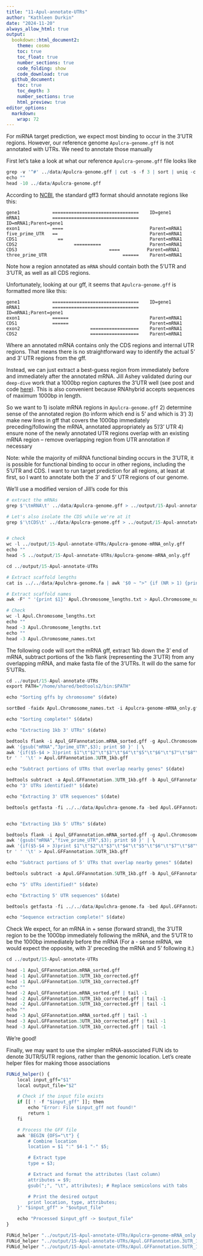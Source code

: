 ```yaml
---
title: "11-Apul-annotate-UTRs"
author: "Kathleen Durkin"
date: "2024-11-20"
always_allow_html: true
output: 
  bookdown::html_document2:
    theme: cosmo
    toc: true
    toc_float: true
    number_sections: true
    code_folding: show
    code_download: true
  github_document:
    toc: true
    toc_depth: 3
    number_sections: true
    html_preview: true 
editor_options: 
  markdown: 
    wrap: 72
---
```


For miRNA target prediction, we expect most binding to occur in the 3'UTR regions. However, our reference genome `Apulcra-genome.gff` is not annotated with UTRs. We need to annotate those manually

First let's take a look at what our reference `Apulcra-genome.gff` file looks like

```r
grep -v '^#' ../data/Apulcra-genome.gff | cut -s -f 3 | sort | uniq -c | sort -rn
echo ""
head -10 ../data/Apulcra-genome.gff
```

According to [NCBI](https://www.ncbi.nlm.nih.gov/genbank/genomes_gff/), the standard gff3 format should annotate regions like this:

```         
gene1            ================================    ID=gene1
mRNA1            ================================    ID=mRNA1;Parent=gene1
exon1            ====                                Parent=mRNA1
five_prime_UTR   ==                                  Parent=mRNA1
CDS1               ==                                Parent=mRNA1
CDS2                     ==========                  Parent=mRNA1
CDS3                                  ====          Parent=mRNA1
three_prime_UTR                            ======    Parent=mRNA1
```
Note how a region annotated as `mRNA` should contain both the 5'UTR and 3'UTR, as well as all CDS regions.

Unfortunately, looking at our gff, it seems that `Apulcra-genome.gff` is formatted more like this:

```
gene1            ================================    ID=gene1
mRNA1            ================================    ID=mRNA1;Parent=gene1
exon1            ======                              Parent=mRNA1
CDS1             ======                              Parent=mRNA1
exon2                          ==================    Parent=mRNA1
CDS2                           ==================    Parent=mRNA1
```
Where an annotated mRNA contains only the CDS regions and internal UTR regions. That means there is no straightforward way to identify the actual 5' and 3' UTR regions from the gff. 

Instead, we can just extract a best-guess region from immediately before and immediately after the annotated mRNA. Jill Ashey validated during our `deep-dive` work that a 1000bp region captures the 3'UTR well (see post and code [here](https://github.com/JillAshey/JillAshey_Putnam_Lab_Notebook/blob/master/_posts/2024-06-15-e5-deepdive-miRNA-TargetPrediction.md)). This is also convenient because RNAhybrid accepts sequences of maximum 1000bp in length. 

So we want to 
1) isolate mRNA regions in `Apulcra-genome.gff`
2) determine sense of the annotated region (to inform which end is 5' and which is 3')
3) make new lines in gff that covers the 1000bp immediately preceding/following the mRNA, annotated appropriately as 5'/3' UTR
4) ensure none of the newly annotated UTR regions overlap with an existing mRNA region -- remove overlapping region from UTR annotation if necessary

Note: while the majority of miRNA functional binding occurs in the 3'UTR, it is possible for functional binding to occur in other regions, including the 5'UTR and CDS. I want to run target prediction for all regions, at least at first, so I want to annotate both the 3' and 5' UTR regions of our genome.

We'll use a modified version of Jill's code for this

```r

# extract the mRNAs
grep $'\tmRNA\t' ../data/Apulcra-genome.gff > ../output/15-Apul-annotate-UTRs/Apulcra-genome-mRNA_only.gff

# Let's also isolate the CDS while we're at it
grep $'\tCDS\t' ../data/Apulcra-genome.gff > ../output/15-Apul-annotate-UTRs/Apulcra-genome-CDS_only.gff


# check
wc -l ../output/15-Apul-annotate-UTRs/Apulcra-genome-mRNA_only.gff
echo ""
head -5 ../output/15-Apul-annotate-UTRs/Apulcra-genome-mRNA_only.gff
```


```r
cd ../output/15-Apul-annotate-UTRs

# Extract scaffold lengths
cat is ../../data/Apulchra-genome.fa | awk '$0 ~ ">" {if (NR > 1) {print c;} c=0;printf substr($0,2,100) "\t"; } $0 !~ ">" {c+=length($0);} END { print c; }' > Apul.Chromosome_lengths.txt

# Extract scaffold names
awk -F" " '{print $1}' Apul.Chromosome_lengths.txt > Apul.Chromosome_names.txt

# Check
wc -l Apul.Chromosome_lengths.txt 
echo ""
head -3 Apul.Chromosome_lengths.txt 
echo ""
head -3 Apul.Chromosome_names.txt 

```

The following code will sort the mRNA gff, extract 1kb down the 3' end of mRNA, subtract portions of the 1kb flank (representing the 3'UTR) from any overlapping mRNA, and make fasta file of the 3'UTRs. It will do the same for 5'UTRs.

```r
cd ../output/15-Apul-annotate-UTRs
export PATH="/home/shared/bedtools2/bin:$PATH"

echo "Sorting gffs by chromosome" $(date)

sortBed -faidx Apul.Chromosome_names.txt -i Apulcra-genome-mRNA_only.gff > Apul_GFFannotation.mRNA_sorted.gff

echo "Sorting complete!" $(date)

echo "Extracting 1kb 3' UTRs" $(date)

bedtools flank -i Apul_GFFannotation.mRNA_sorted.gff -g Apul.Chromosome_lengths.txt -l 0 -r 1000 -s | \
awk '{gsub("mRNA","3prime_UTR",$3); print $0 }' | \
awk '{if($5-$4 > 3)print $1"\t"$2"\t"$3"\t"$4"\t"$5"\t"$6"\t"$7"\t"$8"\t"$9}' | \
tr ' ' '\t' > Apul.GFFannotation.3UTR_1kb.gff

echo "Subtract portions of UTRs that overlap nearby genes" $(date)

bedtools subtract -a Apul.GFFannotation.3UTR_1kb.gff -b Apul_GFFannotation.mRNA_sorted.gff > Apul.GFFannotation.3UTR_1kb_corrected.gff 
echo "3' UTRs identified!" $(date)

echo "Extracting 3' UTR sequences" $(date)

bedtools getfasta -fi ../../data/Apulchra-genome.fa -bed Apul.GFFannotation.3UTR_1kb_corrected.gff -fo Apul_3UTR_1kb.fasta -fullHeader


echo "Extracting 1kb 5' UTRs" $(date)

bedtools flank -i Apul_GFFannotation.mRNA_sorted.gff -g Apul.Chromosome_lengths.txt -l 1000 -r 0 -s | \
awk '{gsub("mRNA","five_prime_UTR",$3); print $0 }' | \
awk '{if($5-$4 > 3)print $1"\t"$2"\t"$3"\t"$4"\t"$5"\t"$6"\t"$7"\t"$8"\t"$9}' | \
tr ' ' '\t' > Apul.GFFannotation.5UTR_1kb.gff

echo "Subtract portions of 5' UTRs that overlap nearby genes" $(date)

bedtools subtract -a Apul.GFFannotation.5UTR_1kb.gff -b Apul_GFFannotation.mRNA_sorted.gff > Apul.GFFannotation.5UTR_1kb_corrected.gff

echo "5' UTRs identified!" $(date)

echo "Extracting 5' UTR sequences" $(date)

bedtools getfasta -fi ../../data/Apulchra-genome.fa -bed Apul.GFFannotation.5UTR_1kb_corrected.gff -fo Apul_5UTR_1kb.fasta -fullHeader

echo "Sequence extraction complete!" $(date)
```

Check We expect, for an mRNA in + sense (forward strand), the 3'UTR region to be the 1000bp immediately following the mRNA, and the 5'UTR to be the 1000bp immediately before the mRNA
(For a - sense mRNA, we would expect the opposite, with 3' preceding the mRNA and 5' following it.)
```r
cd ../output/15-Apul-annotate-UTRs

head -1 Apul_GFFannotation.mRNA_sorted.gff
head -1 Apul.GFFannotation.3UTR_1kb_corrected.gff
head -1 Apul.GFFannotation.5UTR_1kb_corrected.gff
echo ""
head -2 Apul_GFFannotation.mRNA_sorted.gff | tail -1
head -2 Apul.GFFannotation.3UTR_1kb_corrected.gff | tail -1
head -2 Apul.GFFannotation.5UTR_1kb_corrected.gff | tail -1
echo ""
head -3 Apul_GFFannotation.mRNA_sorted.gff | tail -1
head -3 Apul.GFFannotation.3UTR_1kb_corrected.gff | tail -1
head -3 Apul.GFFannotation.5UTR_1kb_corrected.gff | tail -1

```

We're good!

Finally, we may want to use the simpler mRNA-associated FUN ids to denote 3UTR/5UTR regions, rather than the genomic location. Let's create helper files for making those associations

```r

FUNid_helper() {
    local input_gff="$1"
    local output_file="$2"

    # Check if the input file exists
    if [[ ! -f "$input_gff" ]]; then
        echo "Error: File $input_gff not found!"
        return 1
    fi

    # Process the GFF file
    awk 'BEGIN {OFS="\t"} {
        # Combine location
        location = $1 ":" $4-1 "-" $5;

        # Extract type
        type = $3;

        # Extract and format the attributes (last column)
        attributes = $9;
        gsub(";", "\t", attributes); # Replace semicolons with tabs

        # Print the desired output
        print location, type, attributes;
    }' "$input_gff" > "$output_file"

    echo "Processed $input_gff -> $output_file"
}

FUNid_helper "../output/15-Apul-annotate-UTRs/Apulcra-genome-mRNA_only.gff" "../output/15-Apul-annotate-UTRs/Apul-mRNA-FUNids.txt"
FUNid_helper "../output/15-Apul-annotate-UTRs/Apul.GFFannotation.3UTR_1kb_corrected.gff" "../output/15-Apul-annotate-UTRs/Apul-3UTR-FUNids.txt"
FUNid_helper "../output/15-Apul-annotate-UTRs/Apul.GFFannotation.5UTR_1kb_corrected.gff" "../output/15-Apul-annotate-UTRs/Apul-5UTR-FUNids.txt"


```

